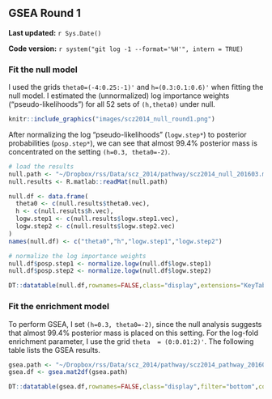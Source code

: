 ## GSEA Round 1 {#scz2014-1}

**Last updated:** `r Sys.Date()`

**Code version:** `r system("git log -1 --format='%H'", intern = TRUE)`

### Fit the null model

I used the grids `theta0=(-4:0.25:-1)'` and `h=(0.3:0.1:0.6)'` when fitting the null model. I estimated the (unnormalized) log importance weights ("pseudo-likelihoods") for all 52 sets of `(h,theta0)` under null. 
```r
knitr::include_graphics("images/scz2014_null_round1.png")
```

After normalizing the log "pseudo-likelihoods" (`logw.step*`) to posterior probabilities (`posp.step*`), we can see that almost 99.4% posterior mass is concentrated on the setting `(h=0.3, theta0=-2)`.
```r
# load the results
null.path <- "~/Dropbox/rss/Data/scz_2014/pathway/scz2014_null_201603.mat"
null.results <- R.matlab::readMat(null.path)

null.df <- data.frame(
  theta0 <- c(null.results$theta0.vec),
  h <- c(null.results$h.vec),
  logw.step1 <- c(null.results$logw.step1.vec),
  logw.step2 <- c(null.results$logw.step2.vec)
)
names(null.df) <- c("theta0","h","logw.step1","logw.step2")

# normalize the log importance weights
null.df$posp.step1 <- normalize.logw(null.df$logw.step1)
null.df$posp.step2 <- normalize.logw(null.df$logw.step2)
```

```r
DT::datatable(null.df,rownames=FALSE,class="display",extensions="KeyTable",options=list(keys=TRUE)) %>% DT::formatRound(c("logw.step1","logw.step2"), 2) %>% DT::formatRound(c("posp.step1","posp.step2"), 4)
```

### Fit the enrichment model

To perform GSEA, I set `(h=0.3, theta0=-2)`, since the null analysis suggests that almost 99.4% posterior mass is placed on this setting. For the log-fold enrichment parameter, I use the grid `theta  = (0:0.01:2)'`. The following table lists the GSEA results. 
```r
gsea.path <- "~/Dropbox/rss/Data/scz_2014/pathway/scz2014_pathway_201604.mat"
gsea.df <- gsea.mat2df(gsea.path) 
```

```r
DT::datatable(gsea.df,rownames=FALSE,class="display",filter="bottom",colnames = c("gene"="numgene","snp"="numsnps"),extensions="FixedColumns",options=list(dom='lftp',scrollX=TRUE,fixedColumns=TRUE)) %>% DT::formatRound(c("log10.bf","theta.95lb","theta.95ub"), 2) %>% DT::formatRound(c("theta.mean"), 3)
```



